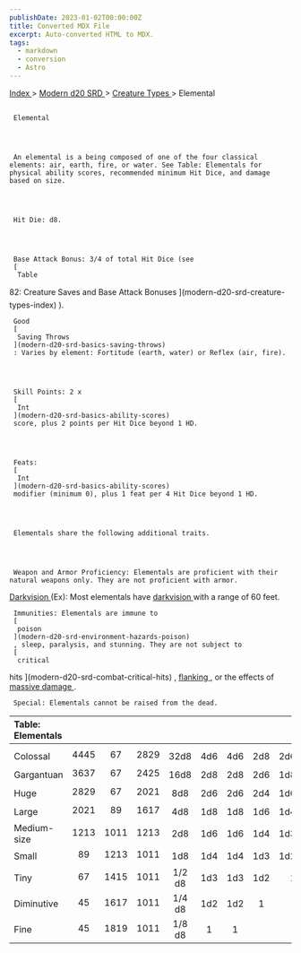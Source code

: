 ```yaml
---
publishDate: 2023-01-02T00:00:00Z
title: Converted MDX File
excerpt: Auto-converted HTML to MDX.
tags:
  - markdown
  - conversion
  - Astro
---
```







[
      Index
     ](-index)
     >
     [
      Modern d20 SRD
     ](modern-d20-srd-index)
     >
     [
      Creature Types
     ](modern-d20-srd-creature-types-index)
     > Elemental
    





## 
     Elemental
    



     An elemental is a being composed of one of the four classical elements: air, earth, fire, or water. See Table: Elementals for physical ability scores, recommended minimum Hit Dice, and damage based on size.
    



     Hit Die: d8.
    



     Base Attack Bonus: 3/4 of total Hit Dice (see
     [
      Table
  82: Creature Saves and Base Attack Bonuses
     ](modern-d20-srd-creature-types-index)
     ).
    



     Good
     [
      Saving Throws
     ](modern-d20-srd-basics-saving-throws)
     : Varies by element: Fortitude (earth, water) or Reflex (air, fire).
    



     Skill Points: 2 x
     [
      Int
     ](modern-d20-srd-basics-ability-scores)
     score, plus 2 points per Hit Dice beyond 1 HD.
    



     Feats:
     [
      Int
     ](modern-d20-srd-basics-ability-scores)
     modifier (minimum 0), plus 1 feat per 4 Hit Dice beyond 1 HD.
    



     Elementals share the following additional traits.
    



     Weapon and Armor Proficiency: Elementals are proficient with their natural weapons only. They are not proficient with armor.
    



[
      Darkvision
     ](modern-d20-srd-special-abilities-darkvision)
     (Ex): Most elementals have
     [
      darkvision
     ](modern-d20-srd-special-abilities-darkvision)
     with a range of 60 feet.
    



     Immunities: Elementals are immune to
     [
      poison
     ](modern-d20-srd-environment-hazards-poison)
     , sleep, paralysis, and stunning. They are not subject to
     [
      critical
  hits
     ](modern-d20-srd-combat-critical-hits)
     ,
     [
      flanking
     ](modern-d20-srd-combat-movement-and-position)
     , or the effects of
     [
      massive
  damage
     ](modern-d20-srd-environment-hazards-falling)
     .
    



     Special: Elementals cannot be raised from the dead.
    


| Table: Elementals |  |  |  |  |  |  |  |  |
| :------------------- | :--: | :--: | :--: | :--: | :--: | :--: | :--: | --: |
|  |  |  |  |  |  |  |  |  |
| Colossal | 4445 | 67 | 2829 | 32d8 | 4d6 | 4d6 | 2d8 | 2d6 |
| Gargantuan | 3637 | 67 | 2425 | 16d8 | 2d8 | 2d8 | 2d6 | 1d8 |
| Huge | 2829 | 67 | 2021 | 8d8 | 2d6 | 2d6 | 2d4 | 1d6 |
| Large | 2021 | 89 | 1617 | 4d8 | 1d8 | 1d8 | 1d6 | 1d4 |
| Medium-size | 1213 | 1011 | 1213 | 2d8 | 1d6 | 1d6 | 1d4 | 1d3 |
| Small | 89 | 1213 | 1011 | 1d8 | 1d4 | 1d4 | 1d3 | 1d2 |
| Tiny | 67 | 1415 | 1011 | 1/2 d8 | 1d3 | 1d3 | 1d2 | 1 |
| Diminutive | 45 | 1617 | 1011 | 1/4 d8 | 1d2 | 1d2 | 1 |  |
| Fine | 45 | 1819 | 1011 | 1/8 d8 | 1 | 1 |  |  |





